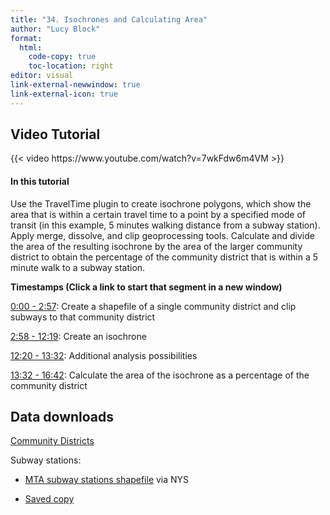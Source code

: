 ```yaml
---
title: "34. Isochrones and Calculating Area"
author: "Lucy Block"
format:
  html:
    code-copy: true
    toc-location: right
editor: visual
link-external-newwindow: true
link-external-icon: true
---
```


## Video Tutorial

{{< video https://www.youtube.com/watch?v=7wkFdw6m4VM >}}

#### In this tutorial

Use the TravelTime plugin to create isochrone polygons, which show the area that is within a certain travel time to a point by a specified mode of transit (in this example, 5 minutes walking distance from a subway station). Apply merge, dissolve, and clip geoprocessing tools. Calculate and divide the area of the resulting isochrone by the area of the larger community district to obtain the percentage of the community district that is within a 5 minute walk to a subway station.

**Timestamps (Click a link to start that segment in a new window)**

[0:00 - 2:57](https://youtu.be/7wkFdw6m4VM?feature=shared): Create a shapefile of a single community district and clip subways to that community district

[2:58 - 12:19](https://youtu.be/7wkFdw6m4VM?feature=shared&t=178): Create an isochrone

[12:20 - 13:32](https://youtu.be/7wkFdw6m4VM?feature=shared&t=740): Additional analysis possibilities

[13:32 - 16:42](https://youtu.be/7wkFdw6m4VM?feature=shared&t=812): Calculate the area of the isochrone as a percentage of the community district

## Data downloads

[Community Districts](https://data.cityofnewyork.us/City-Government/Community-Districts/yfnk-k7r4)

Subway stations:

-   [MTA subway stations shapefile](https://www.nyc.gov/site/planning/data-maps/open-data/districts-download-metadata.page) via NYS

-   [Saved copy](https://drive.google.com/file/d/13kz4Ud11KQSGTi3H2PVC7Uw3sxsAch-6/view)
